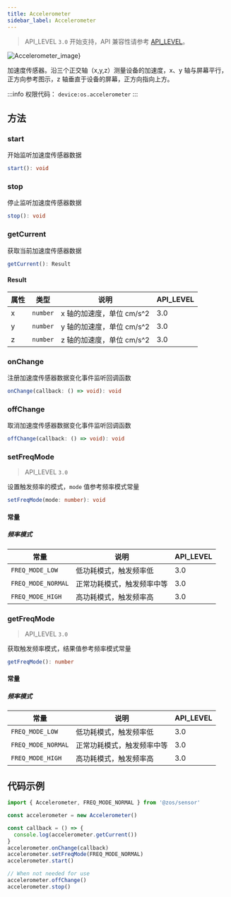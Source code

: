 ```yaml
---
title: Accelerometer
sidebar_label: Accelerometer
---
```


> API_LEVEL `3.0` 开始支持，API 兼容性请参考 [API_LEVEL](../../../../guides/framework/device/compatibility.md)。

![Accelerometer_image}](https://img-cdn.zepp.com/20231219/04be57a185e1632a0467ea8d094f55da.jpeg)

加速度传感器。沿三个正交轴（x,y,z）测量设备的加速度，x、y 轴与屏幕平行，正方向参考图示，z 轴垂直于设备的屏幕，正方向指向上方。

:::info
权限代码： `device:os.accelerometer`
:::

## 方法

### start

开始监听加速度传感器数据

```ts
start(): void
```

### stop

停止监听加速度传感器数据

```ts
stop(): void
```

### getCurrent

获取当前加速度传感器数据

```ts
getCurrent(): Result
```

#### Result

| 属性 | 类型                | 说明                      | API_LEVEL |
| ---- | ------------------- | ------------------------- | --------- |
| x    | <code>number</code> | x 轴的加速度，单位 cm/s^2 | 3.0       |
| y    | <code>number</code> | y 轴的加速度，单位 cm/s^2 | 3.0       |
| z    | <code>number</code> | z 轴的加速度，单位 cm/s^2 | 3.0       |

### onChange

注册加速度传感器数据变化事件监听回调函数

```ts
onChange(callback: () => void): void
```

### offChange

取消加速度传感器数据变化事件监听回调函数

```ts
offChange(callback: () => void): void
```

### setFreqMode

> API_LEVEL `3.0`

设置触发频率的模式，`mode` 值参考频率模式常量

```ts
setFreqMode(mode: number): void
```

#### 常量

##### 频率模式

| 常量               | 说明                       | API_LEVEL |
| ------------------ | -------------------------- | --------- |
| `FREQ_MODE_LOW`    | 低功耗模式，触发频率低     | 3.0       |
| `FREQ_MODE_NORMAL` | 正常功耗模式，触发频率中等 | 3.0       |
| `FREQ_MODE_HIGH`   | 高功耗模式，触发频率高     | 3.0       |

### getFreqMode

> API_LEVEL `3.0`

获取触发频率模式，结果值参考频率模式常量

```ts
getFreqMode(): number
```

#### 常量

##### 频率模式

| 常量               | 说明                       | API_LEVEL |
| ------------------ | -------------------------- | --------- |
| `FREQ_MODE_LOW`    | 低功耗模式，触发频率低     | 3.0       |
| `FREQ_MODE_NORMAL` | 正常功耗模式，触发频率中等 | 3.0       |
| `FREQ_MODE_HIGH`   | 高功耗模式，触发频率高     | 3.0       |

## 代码示例

```js
import { Accelerometer, FREQ_MODE_NORMAL } from '@zos/sensor'

const accelerometer = new Accelerometer()

const callback = () => {
  console.log(accelerometer.getCurrent())
}
accelerometer.onChange(callback)
accelerometer.setFreqMode(FREQ_MODE_NORMAL)
accelerometer.start()

// When not needed for use
accelerometer.offChange()
accelerometer.stop()
```
